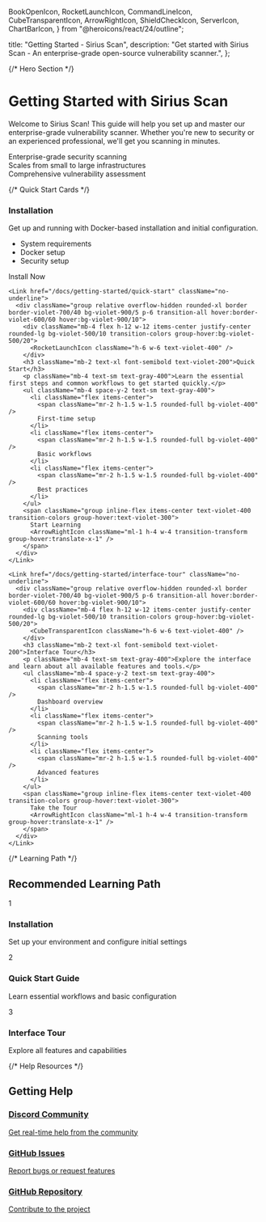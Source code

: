   BookOpenIcon,
  RocketLaunchIcon,
  CommandLineIcon,
  CubeTransparentIcon,
  ArrowRightIcon,
  ShieldCheckIcon,
  ServerIcon,
  ChartBarIcon,
} from "@heroicons/react/24/outline";

  title: "Getting Started - Sirius Scan",
  description:
    "Get started with Sirius Scan - An enterprise-grade open-source vulnerability scanner.",
};

<div className="space-y-8">
  {/* Hero Section */}
  <div className="relative mb-12 rounded-xl bg-gradient-to-br from-violet-900/20 via-violet-800/10 to-transparent p-8">
    <div className="absolute inset-0 bg-grid-white/5 [mask-image:linear-gradient(0deg,transparent,black)]" />
    <h1 className="mb-6 bg-gradient-to-br from-violet-200 to-violet-400 bg-clip-text text-4xl font-bold text-transparent">
      Getting Started with Sirius Scan
    </h1>
    <p className="text-xl text-gray-300">
      Welcome to Sirius Scan! This guide will help you set up and master our enterprise-grade vulnerability scanner. Whether you're new to security or an experienced professional, we'll get you scanning in minutes.
    </p>
    <div className="mt-6 grid gap-4 md:grid-cols-3">
      <div className="flex items-start space-x-2">
        <ShieldCheckIcon className="mt-1 h-6 w-6 flex-shrink-0 text-violet-400" />
        <span className="text-sm text-gray-300">Enterprise-grade security scanning</span>
      </div>
      <div className="flex items-start space-x-2">
        <ServerIcon className="mt-1 h-6 w-6 flex-shrink-0 text-violet-400" />
        <span className="text-sm text-gray-300">Scales from small to large infrastructures</span>
      </div>
      <div className="flex items-start space-x-2">
        <ChartBarIcon className="mt-1 h-6 w-6 flex-shrink-0 text-violet-400" />
        <span className="text-sm text-gray-300">Comprehensive vulnerability assessment</span>
      </div>
    </div>
  </div>

{/* Quick Start Cards */}

  <div className="grid gap-6 md:grid-cols-3 mb-8">
    <Link href="/docs/getting-started/installation" className="no-underline">
      <div className="group relative overflow-hidden rounded-xl border border-violet-700/40 bg-violet-900/5 p-6 transition-all hover:border-violet-600/60 hover:bg-violet-900/10">
        <div className="mb-4 flex h-12 w-12 items-center justify-center rounded-lg bg-violet-500/10 transition-colors group-hover:bg-violet-500/20">
          <CommandLineIcon className="h-6 w-6 text-violet-400" />
        </div>
        <h3 className="mb-2 text-xl font-semibold text-violet-200">Installation</h3>
        <p className="mb-4 text-sm text-gray-400">Get up and running with Docker-based installation and initial configuration.</p>
        <ul className="mb-4 space-y-2 text-sm text-gray-400">
          <li className="flex items-center">
            <span className="mr-2 h-1.5 w-1.5 rounded-full bg-violet-400" />
            System requirements
          </li>
          <li className="flex items-center">
            <span className="mr-2 h-1.5 w-1.5 rounded-full bg-violet-400" />
            Docker setup
          </li>
          <li className="flex items-center">
            <span className="mr-2 h-1.5 w-1.5 rounded-full bg-violet-400" />
            Security setup
          </li>
        </ul>
        <span className="group inline-flex items-center text-violet-400 transition-colors group-hover:text-violet-300">
          Install Now
          <ArrowRightIcon className="ml-1 h-4 w-4 transition-transform group-hover:translate-x-1" />
        </span>
      </div>
    </Link>

    <Link href="/docs/getting-started/quick-start" className="no-underline">
      <div className="group relative overflow-hidden rounded-xl border border-violet-700/40 bg-violet-900/5 p-6 transition-all hover:border-violet-600/60 hover:bg-violet-900/10">
        <div className="mb-4 flex h-12 w-12 items-center justify-center rounded-lg bg-violet-500/10 transition-colors group-hover:bg-violet-500/20">
          <RocketLaunchIcon className="h-6 w-6 text-violet-400" />
        </div>
        <h3 className="mb-2 text-xl font-semibold text-violet-200">Quick Start</h3>
        <p className="mb-4 text-sm text-gray-400">Learn the essential first steps and common workflows to get started quickly.</p>
        <ul className="mb-4 space-y-2 text-sm text-gray-400">
          <li className="flex items-center">
            <span className="mr-2 h-1.5 w-1.5 rounded-full bg-violet-400" />
            First-time setup
          </li>
          <li className="flex items-center">
            <span className="mr-2 h-1.5 w-1.5 rounded-full bg-violet-400" />
            Basic workflows
          </li>
          <li className="flex items-center">
            <span className="mr-2 h-1.5 w-1.5 rounded-full bg-violet-400" />
            Best practices
          </li>
        </ul>
        <span className="group inline-flex items-center text-violet-400 transition-colors group-hover:text-violet-300">
          Start Learning
          <ArrowRightIcon className="ml-1 h-4 w-4 transition-transform group-hover:translate-x-1" />
        </span>
      </div>
    </Link>

    <Link href="/docs/getting-started/interface-tour" className="no-underline">
      <div className="group relative overflow-hidden rounded-xl border border-violet-700/40 bg-violet-900/5 p-6 transition-all hover:border-violet-600/60 hover:bg-violet-900/10">
        <div className="mb-4 flex h-12 w-12 items-center justify-center rounded-lg bg-violet-500/10 transition-colors group-hover:bg-violet-500/20">
          <CubeTransparentIcon className="h-6 w-6 text-violet-400" />
        </div>
        <h3 className="mb-2 text-xl font-semibold text-violet-200">Interface Tour</h3>
        <p className="mb-4 text-sm text-gray-400">Explore the interface and learn about all available features and tools.</p>
        <ul className="mb-4 space-y-2 text-sm text-gray-400">
          <li className="flex items-center">
            <span className="mr-2 h-1.5 w-1.5 rounded-full bg-violet-400" />
            Dashboard overview
          </li>
          <li className="flex items-center">
            <span className="mr-2 h-1.5 w-1.5 rounded-full bg-violet-400" />
            Scanning tools
          </li>
          <li className="flex items-center">
            <span className="mr-2 h-1.5 w-1.5 rounded-full bg-violet-400" />
            Advanced features
          </li>
        </ul>
        <span className="group inline-flex items-center text-violet-400 transition-colors group-hover:text-violet-300">
          Take the Tour
          <ArrowRightIcon className="ml-1 h-4 w-4 transition-transform group-hover:translate-x-1" />
        </span>
      </div>
    </Link>

  </div>

{/* Learning Path */}

<div className="mb-8 rounded-xl border border-violet-700/40 bg-violet-900/5 p-8">
  <h2 className="mb-6 text-2xl font-semibold text-violet-200">
    Recommended Learning Path
  </h2>
  <div className="space-y-6">
    <div className="flex items-center space-x-4">
      <div className="flex h-8 w-8 flex-shrink-0 items-center justify-center rounded-full bg-violet-500/10 text-sm font-bold text-violet-400">
        1
      </div>
      <div className="flex-1">
        <h3 className="font-medium text-violet-200">Installation</h3>
        <p className="text-sm text-gray-400">
          Set up your environment and configure initial settings
        </p>
      </div>
    </div>
    <div className="flex items-center space-x-4">
      <div className="flex h-8 w-8 flex-shrink-0 items-center justify-center rounded-full bg-violet-500/10 text-sm font-bold text-violet-400">
        2
      </div>
      <div className="flex-1">
        <h3 className="font-medium text-violet-200">Quick Start Guide</h3>
        <p className="text-sm text-gray-400">
          Learn essential workflows and basic configuration
        </p>
      </div>
    </div>
    <div className="flex items-center space-x-4">
      <div className="flex h-8 w-8 flex-shrink-0 items-center justify-center rounded-full bg-violet-500/10 text-sm font-bold text-violet-400">
        3
      </div>
      <div className="flex-1">
        <h3 className="font-medium text-violet-200">Interface Tour</h3>
        <p className="text-sm text-gray-400">
          Explore all features and capabilities
        </p>
      </div>
    </div>
  </div>
</div>

{/* Help Resources */}

  <div className="rounded-xl border border-violet-700/40 bg-violet-900/5 p-8">
    <h2 className="mb-6 text-2xl font-semibold text-violet-200">Getting Help</h2>
    <div className="grid gap-6 md:grid-cols-3">
      <a
        href="https://discord.gg/VTjqSxkJqX"
        className="group flex items-start space-x-3 rounded-lg border border-violet-700/40 bg-violet-900/10 p-4 transition-all hover:border-violet-600/60 hover:bg-violet-900/20 no-underline"
      >
        <BookOpenIcon className="h-6 w-6 text-violet-400" />
        <div>
          <h3 className="font-medium text-violet-200">Discord Community</h3>
          <p className="text-sm text-gray-400">Get real-time help from the community</p>
        </div>
      </a>
      <a
        href="https://github.com/SiriusScan/Sirius/issues"
        className="group flex items-start space-x-3 rounded-lg border border-violet-700/40 bg-violet-900/10 p-4 transition-all hover:border-violet-600/60 hover:bg-violet-900/20 no-underline"
      >
        <BookOpenIcon className="h-6 w-6 text-violet-400" />
        <div>
          <h3 className="font-medium text-violet-200">GitHub Issues</h3>
          <p className="text-sm text-gray-400">Report bugs or request features</p>
        </div>
      </a>
      <a
        href="https://github.com/SiriusScan/Sirius"
        className="group flex items-start space-x-3 rounded-lg border border-violet-700/40 bg-violet-900/10 p-4 transition-all hover:border-violet-600/60 hover:bg-violet-900/20 no-underline"
      >
        <BookOpenIcon className="h-6 w-6 text-violet-400" />
        <div>
          <h3 className="font-medium text-violet-200">GitHub Repository</h3>
          <p className="text-sm text-gray-400">Contribute to the project</p>
        </div>
      </a>
    </div>
  </div>
</div>

